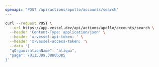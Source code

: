 ```yaml
---
openapi: "POST /api/actions/apollo/accounts/search"
---
```


<RequestExample>

```bash Request
curl --request POST \
  --url https://app.vessel.dev/api/actions/apollo/accounts/search \
  --header 'Content-Type: application/json' \
  --header 'x-vessel-api-token: ' \
  --header 'x-vessel-access-token: '\
  --data '{
  "qOrganizationName": "aliqua",
  "page": 70115309.38806385
}'
```

</RequestExample>
